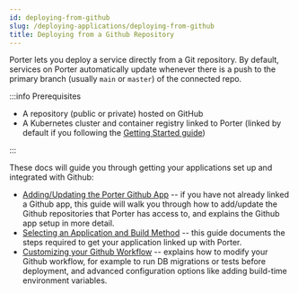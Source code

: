 ```yaml
---
id: deploying-from-github
slug: /deploying-applications/deploying-from-github
title: Deploying from a Github Repository
---
```


Porter lets you deploy a service directly from a Git repository. By default, services on Porter automatically update whenever there is a push to the primary branch (usually `main` or `master`) of the connected repo.

:::info Prerequisites

- A repository (public or private) hosted on GitHub
- A Kubernetes cluster and container registry linked to Porter (linked by default if you following the [Getting Started guide](../getting-started/overview))

:::

These docs will guide you through getting your applications set up and integrated with Github:

- [Adding/Updating the Porter Github App](./deploying-from-github/adding-updating-gh-app) -- if you have not already linked a Github app, this guide will walk you through how to add/update the Github repositories that Porter has access to, and explains the Github app setup in more detail.
- [Selecting an Application and Build Method](./deploying-from-github/selecting-application-and-build-method) -- this guide documents the steps required to get your application linked up with Porter.
- [Customizing your Github Workflow](./deploying-from-github/customizing-github-workflow) -- explains how to modify your Github workflow, for example to run DB migrations or tests before deployment, and advanced configuration options like adding build-time environment variables.
